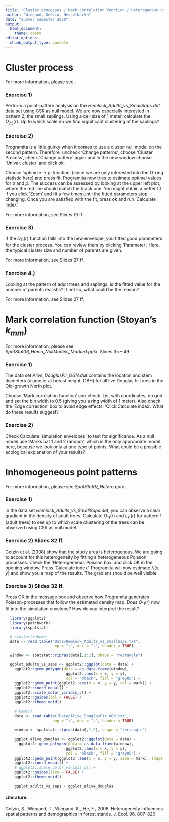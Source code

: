 ```yaml
---
title: "Cluster processes / Mark correlation function / Heterogenous conditions"
author: "Wiegand, Getzin, Hesselbarth"
date: "Summer semester 2020"
output: 
  html_document:
    theme: cosmo
editor_options: 
  chunk_output_type: console
---
```


# Cluster process

For more information, please see _<ADD LECTURE SLIDES>_.

### Exercise 1)
Perform a point-pattern analysis on the _Hemlock_Adults_vs_SmallSaps.dat_ data set using CSR as null model. We are now especially interested in pattern 2, the small saplings. Using a cell size of 1 meter, calculate the $O_{22}(r)$. Up to which scale do we find significant clustering of the saplings?

### Exercise 2)
Programita is a little quirky when it comes to use a cluster null model on the second pattern. Therefore, uncheck 'Change patterns', choose 'Cluster Process', check 'Change pattern' again and in the new window choose 'Univar. cluster' and click ok.

Choose 'optimize -> g-function' (since we are only interested into the O-ring statistic here) and press fit. Programita now tries to estimate optimal values for $\sigma$ and $\rho$. The success can be assessed by looking at the upper left plot, where the red line should match the black one. You might obtain a better fit if you click 'Zoom' and fit a few times until the fitted parameters stop changing. Once you are satisfied with the fit, press ok and run 'Calculate index'.

For more information, see  Slides 19 ff.

### Exercise 3)
If the $O_{11}(r)$ function falls into the new envelope, you fitted good parameters for the cluster process. You can review them by clicking 'Parameter'. Here, the typical cluster size and number of parents are given.

For more information, see  Slides 27 ff.

### Exercise 4.)
Looking at the pattern of adult trees and saplings, is the fitted value for the number of parents realistic? If not so, what could be the reason?

For more information, see  Slides 27 ff.

# Mark correlation function (Stoyan's $k_{mm}$)

For more information, please see _SpatStat06_Homo_NullModels_Marked.pptx_, Slides 35 – 49

### Exercise 1)
The data set _Alive_DouglasFir_OGN.dat_ contains the location and stem diameters (diameter at breast height, DBH) for all live Douglas fir trees in the Old-growth North plot.

Choose 'Mark correlation function' and check 'List with coordinates, no grid' and set the bin width to 0.5 (giving you a ring width of 1 meter). Also check the 'Edge correction' box to avoid edge effects. 'Click Calculate index'. What do these results suggest?

### Exercise 2)
Check Calculate 'simulation envelopes' to test for significance. As a null model use 'Marks pat 1 and 2 random', which is the only appropriate model here, because we look only at one type of points. What could be a possible ecological explanation of your results?

# Inhomogeneous point patterns 

For more information, please see _SpatStat07_Hetero.pptx_.

### Exercise 1) 
In the data set _Hemlock_Adults_vs_SmallSaps.dat_, you can observe a clear gradient in the density of adult trees. Calculate $O_{11}(r)$ and $L_{11}(r)$ for pattern 1 (adult trees) to see up to which scale clustering of the trees can be observed using CSR as null model.

### Exercise 2) Slides 32 ff.
Getzin et al. (2008) show that the study area is heterogenous. We are going to account for this heterogeneity by fitting a heterogeneous Poisson processes. Check the 'Heterogeneous Poisson box' and click OK in the opening window. Press 'Calculate index'. Programita will now estimate $\lambda(x,y)$ and show you a map of the results. The gradient should be well visible.

### Exercise 3) Slides 32 ff.
Press OK in the message box and observe how Programita generates Poisson-processes that follow the estimated density map. Does $O_{11}(r)$ now fit into the simulation envelope? How do you interpret the result?

```r
  library(ggplot2)
  library(patchwork)
  library(spatstat)

  # cluster/inhomo
  data <- read.table("Data/Hemlock_Adults_vs_SmallSaps.txt", 
                     sep = ";", dec = ".", header = TRUE)
  
  window <- spatstat::ripras(data[,1:2], shape = "rectangle")

  ggplot_adults_vs_saps <- ggplot2::ggplot(data = data) +
    ggplot2::geom_polygon(data = as.data.frame(window),
                           ggplot2::aes(x = x, y = y),
                           col = "black", fill = "grey85") +
    ggplot2::geom_point(ggplot2::aes(x = x, y = y, col = mark)) + 
    ggplot2::coord_equal() + 
    ggplot2::scale_color_viridis_c() + 
    ggplot2::guides(col = FALSE) + 
    ggplot2::theme_void()
  
    # kmm(r)
    data <- read.table("Data/Alive_DouglasFir_OGN.txt", 
                     sep = ";", dec = ".", header = TRUE)
    
    window <- spatstat::ripras(data[,1:2], shape = "rectangle")
    
    ggplot_alive_douglas <- ggplot2::ggplot(data = data) +
      ggplot2::geom_polygon(data = as.data.frame(window),
                           ggplot2::aes(x = x, y = y),
                           col = "black", fill = "grey85") +
    ggplot2::geom_point(ggplot2::aes(x = x, y = y, size = mark), shape = 1) + 
    ggplot2::coord_equal() + 
    # ggplot2::scale_color_viridis_c() + 
    ggplot2::guides(size = FALSE) + 
    ggplot2::theme_void()
    
    ggplot_adults_vs_saps + ggplot_alive_douglas
```

#### Literature:

Getzin, S., Wiegand, T., Wiegand, K., He, F., 2008. Heterogeneity influences spatial patterns and demographics in forest stands. J. Ecol. 96, 807–820
